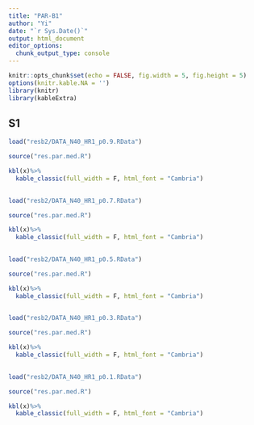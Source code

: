 ```yaml
---
title: "PAR-B1"
author: "Yi"
date: "`r Sys.Date()`"
output: html_document
editor_options: 
  chunk_output_type: console
---
```


```r
knitr::opts_chunk$set(echo = FALSE, fig.width = 5, fig.height = 5)
options(knitr.kable.NA = '')
library(knitr)
library(kableExtra)
```

## S1

```r
load("resb2/DATA_N40_HR1_p0.9.RData")

source("res.par.med.R")

kbl(x)%>%
  kable_classic(full_width = F, html_font = "Cambria")
	

load("resb2/DATA_N40_HR1_p0.7.RData")

source("res.par.med.R")

kbl(x)%>%
  kable_classic(full_width = F, html_font = "Cambria")
	

load("resb2/DATA_N40_HR1_p0.5.RData")

source("res.par.med.R")

kbl(x)%>%
  kable_classic(full_width = F, html_font = "Cambria")
	

load("resb2/DATA_N40_HR1_p0.3.RData")

source("res.par.med.R")

kbl(x)%>%
  kable_classic(full_width = F, html_font = "Cambria")
	

load("resb2/DATA_N40_HR1_p0.1.RData")

source("res.par.med.R")

kbl(x)%>%
  kable_classic(full_width = F, html_font = "Cambria")
	
```
